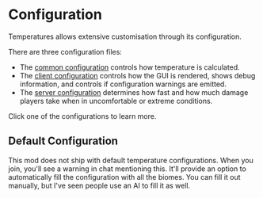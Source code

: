 # Configuration

Temperatures allows extensive customisation through its configuration.

There are three configuration files:
- The [common configuration](/temperatures/config/common) controls how temperature is calculated.
- The [client configuration](/temperatures/config/client) controls how the GUI is rendered, shows debug information, and controls if configuration warnings are emitted.
- The [server configuration](/temperatures/config/server) determines how fast and how much damage players take when in uncomfortable or extreme conditions.

Click one of the configurations to learn more.

## Default Configuration

This mod does not ship with default temperature configurations. When you join, you'll see a warning in chat mentioning this.
It'll provide an option to automatically fill the configuration with all the biomes. You can fill it out manually, but I've seen
people use an AI to fill it as well.
